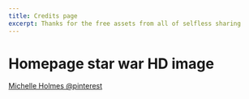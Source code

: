 ```yaml
---
title: Credits page
excerpt: Thanks for the free assets from all of selfless sharing
---
```


<Container>

# Homepage star war HD image

[Michelle Holmes @pinterest](https://www.pinterest.ca/pin/215961744618069771/)

</Container>
